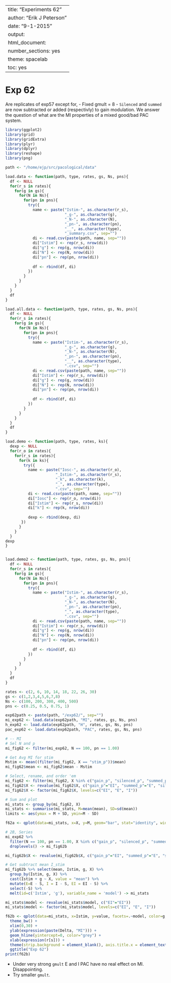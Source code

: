 --
title: "Experiments 62"
author: "Erik J Peterson"
date: "9-1-2015"
output:
  html_document:
    number_sections: yes
    theme: spacelab
    toc: yes
---

# Exp 62

Are replicates of exp57 except for,
 - Fixed gmult = 8
 - `Silenced` and `summed` are now subtracted or added (respectivly) to gain modulation. We answer the question of what are the MI properties of a mixed good/bad PAC system.

```r
library(ggplot2)
library(grid)
library(gridExtra)
library(plyr)
library(dplyr)
library(reshape)
library(png)

path <- "/home/ejp/src/pacological/data"

load.data <- function(path, type, rates, gs, Ns, pns){
  df <- NULL
  for(r_s in rates){
    for(g in gs){
      for(N in Ns){
        for(pn in pns){
          try({
            name <- paste("Istim-", as.character(r_s), 
                          "_g-", as.character(g),
                          "_N-", as.character(N),
                          "_pn-", as.character(pn),
                          "__", as.character(type), 
                          "_summary.csv", sep="")
            di <- read.csv(paste(path, name, sep=""))
            di["Istim"] <- rep(r_s, nrow(di))
            di["g"] <- rep(g, nrow(di))
            di["N"] <- rep(N, nrow(di))
            di["pn"] <- rep(pn, nrow(di))
            
            df <- rbind(df, di)  
          })  
        }
      }
    }
  }
  df
}

load.all.data <- function(path, type, rates, gs, Ns, pns){
  df <- NULL
  for(r_s in rates){
    for(g in gs){
      for(N in Ns){
        for(pn in pns){
          try({
            name <- paste("Istim-", as.character(r_s), 
                          "_g-", as.character(g),
                          "_N-", as.character(N),
                          "_pn-", as.character(pn),
                          "__", as.character(type), 
                          ".csv", sep="")
            di <- read.csv(paste(path, name, sep=""))
            di["Istim"] <- rep(r_s, nrow(di))
            di["g"] <- rep(g, nrow(di))
            di["N"] <- rep(N, nrow(di))
            di["pn"] <- rep(pn, nrow(di))
            
            df <- rbind(df, di)  
          })  
        }
      }
    }
  }
  df
}

load.demo <- function(path, type, rates, ks){
  dexp <- NULL
  for(r_o in rates){
    for(r_s in rates){
      for(k in ks){
        try({
          name <- paste("Iosc-", as.character(r_o), 
                      "_Istim-", as.character(r_s), 
                      "_k", as.character(k), 
                      "_", as.character(type), 
                      ".csv", sep="")
          di <- read.csv(paste(path, name, sep=""))
          di["Iosc"] <- rep(r_o, nrow(di))
          di["Istim"] <- rep(r_s, nrow(di))
          di["k"] <- rep(k, nrow(di))
          
          dexp <- rbind(dexp, di)  
       })
      }
    }
  }
dexp
}


load.demo2 <- function(path, type, rates, gs, Ns, pns){
  df <- NULL
  for(r_s in rates){
    for(g in gs){
      for(N in Ns){
        for(pn in pns){
          try({
            name <- paste("Istim-", as.character(r_s), 
                          "_g-", as.character(g),
                          "_N-", as.character(N),
                          "_pn-", as.character(pn),
                          "_", as.character(type), 
                          ".csv", sep="")
            di <- read.csv(paste(path, name, sep=""))
            di["Istim"] <- rep(r_s, nrow(di))
            di["g"] <- rep(g, nrow(di))
            di["N"] <- rep(N, nrow(di))
            di["pn"] <- rep(pn, nrow(di))
            
            df <- rbind(df, di)  
          })  
        }
      }
    }
  }
  df
}
```

```r
rates <- c(2, 6, 10, 14, 18, 22, 26, 30)
gs <- c(1,2,3,4,5,6,7,8)
Ns <- c(100, 200, 300, 400, 500)
pns <- c(0.25, 0.5, 0.75, 1)

exp62path <- paste(path, "/exp62/", sep="")
mi_exp62 <- load.data(exp62path, "MI", rates, gs, Ns, pns)
h_exp62 <- load.data(exp62path, "H", rates, gs, Ns, pns)
pac_exp62 <- load.data(exp62path, "PAC", rates, gs, Ns, pns)
```

```r
# -- MI
# Sel N and p
mi_fig62 <- filter(mi_exp62, N == 100, pn == 1.00)

# Get Avg MI for stim
Mstim <- mean((filter(mi_fig62, X == "stim_p"))$mean)
mi_fig62$mean <- mi_fig62$mean - Mstim

# Select, rename, and order 'em
mi_fig62 <- filter(mi_fig62, X %in% c("gain_p", "silenced_p", "summed_p"))
mi_fig62$X <- revalue(mi_fig62$X, c("gain_p"="EI", "summed_p"="E", "silenced_p"="I"))
mi_fig62$X <- factor(mi_fig62$X, levels=c("EI", "E", "I")) 

# Sum and plot
mi_stats <- group_by(mi_fig62, X)
mi_stats <- summarise(mi_stats, M=mean(mean), SD=sd(mean))
limits <- aes(ymax = M + SD, ymin=M - SD)

f62a <- qplot(data=mi_stats, x=X, y=M, geom="bar", stat="identity", width=.75) + geom_errorbar(limits, width=0.2, color="grey") + ylab(expression(paste(Delta, "MI"))) + theme_bw() + geom_hline(yintercept=0, color="grey") + xlab("") + ggtitle("Exp 59")

# 2B, Series
mi_exp62 %>% 
  filter(N == 100, pn == 1.00, X %in% c("gain_p", "silenced_p", "summed_p", "stim_p")) %>%
  droplevels() -> mi_fig62b

mi_fig62b$X <- revalue(mi_fig62b$X, c("gain_p"="EI", "summed_p"="E", "silenced_p"="I", "stim_p"="S"))

# Get subtract mean I_stim
mi_fig62b %>% select(mean, Istim, g, X) %>% 
  group_by(Istim, g, X) %>%
  cast(Istim + g ~ X, value = "mean") %>%
  mutate(E=E - S, I = I - S, EI = EI - S) %>%
  select(-S) %>% 
  melt(id=c('Istim', 'g'), variable_name = 'model') -> mi_stats

mi_stats$model <- revalue(mi_stats$model, c("EI"="EI"))
mi_stats$model <- factor(mi_stats$model, levels=c("EI", "E", "I"))

f62b <- qplot(data=mi_stats, x=Istim, y=value, facets=.~model, color=g, geom="line", group=g) + 
  theme_bw() + 
  xlim(0,30) + 
  ylab(expression(paste(Delta, "MI"))) +
  geom_hline(yintercept=0, color="grey") + 
  xlab(expression(r[s])) +
  theme(strip.background = element_blank(), axis.title.x = element_text(colour = "red")) +
  ggtitle("Exp 62")
print(f62b)
```

* Under very strong `gmult` E and I PAC have no real effect on MI. Disappointing.
* Try smaller `gmult`.


